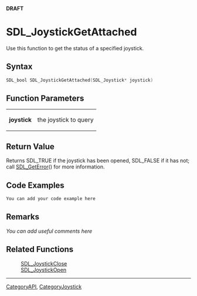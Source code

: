 <!-- # page was renamed from SDL_JoystickOpened -->
<span color="red">'''DRAFT'''</span>

= SDL_JoystickGetAttached =
Use this function to get the status of a specified joystick.


== Syntax ==
<syntaxhighlight lang='c++'>
SDL_bool SDL_JoystickGetAttached(SDL_Joystick* joystick)
</syntaxhighlight>

== Function Parameters ==
{|
|'''joystick'''
|the joystick to query
|}

== Return Value ==
Returns SDL_TRUE if the joystick has been opened, SDL_FALSE if it has not; call [[SDL_GetError]]() for more information.

== Code Examples ==
<syntaxhighlight lang='c++'>
You can add your code example here
</syntaxhighlight>

== Remarks ==
''You can add useful comments here''

== Related Functions ==
:[[SDL_JoystickClose]]
:[[SDL_JoystickOpen]]

----
[[CategoryAPI]], [[CategoryJoystick]]

